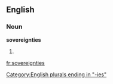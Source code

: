 ==English==

===Noun===
'''sovereignties'''

# {{plural of|[[sovereignty]]}}

[[Category:English plurals ending in "-ies"]]

[[fr:sovereignties]]